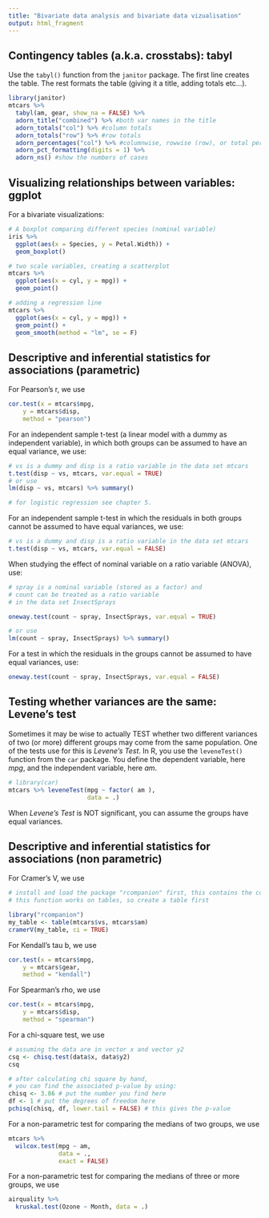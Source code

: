 ```yaml
---
title: "Bivariate data analysis and bivariate data vizualisation"
output: html_fragment
---
```


## Contingency tables (a.k.a. crosstabs): tabyl

Use the `tabyl()` function from the `janitor` package. The first line creates the table. The rest formats the table (giving it a title, adding totals etc...).

```r

library(janitor)
mtcars %>% 
  tabyl(am, gear, show_na = FALSE) %>% 
  adorn_title("combined") %>% #both var names in the title
  adorn_totals("col") %>% #column totals
  adorn_totals("row") %>% #row totals
  adorn_percentages("col") %>% #columnwise, rowwise (row), or total percentages (all)
  adorn_pct_formatting(digits = 1) %>%
  adorn_ns() #show the numbers of cases

```


## Visualizing relationships between variables: ggplot

For a bivariate visualizations:

```r

# A boxplot comparing different species (nominal variable)
iris %>% 
  ggplot(aes(x = Species, y = Petal.Width)) +
  geom_boxplot()

# two scale variables, creating a scatterplot
mtcars %>% 
  ggplot(aes(x = cyl, y = mpg)) + 
  geom_point()

# adding a regression line
mtcars %>% 
  ggplot(aes(x = cyl, y = mpg)) + 
  geom_point() +
  geom_smooth(method = "lm", se = F)

``` 

  
## Descriptive and inferential statistics for associations (parametric)

For Pearson's r, we use 

```r

cor.test(x = mtcars$mpg, 
    y = mtcars$disp,
    method = "pearson")

```
  
For an independent sample t-test (a linear model with a dummy as independent variable), in which both groups can be assumed to have an equal variance, we use: 

```r

# vs is a dummy and disp is a ratio variable in the data set mtcars
t.test(disp ~ vs, mtcars, var.equal = TRUE) 
# or use
lm(disp ~ vs, mtcars) %>% summary()

# for logistic regression see chapter 5.

```

For an independent sample t-test in which the residuals in both groups cannot be assumed to have equal variances, we use: 

```r

# vs is a dummy and disp is a ratio variable in the data set mtcars
t.test(disp ~ vs, mtcars, var.equal = FALSE) 

```

When studying the effect of nominal variable on a ratio variable (ANOVA), use: 

```r
# spray is a nominal variable (stored as a factor) and 
# count can be treated as a ratio variable 
# in the data set InsectSprays

oneway.test(count ~ spray, InsectSprays, var.equal = TRUE)

# or use
lm(count ~ spray, InsectSprays) %>% summary()

```

For a test in which the residuals in the groups cannot be assumed to have equal variances, use: 

```r

oneway.test(count ~ spray, InsectSprays, var.equal = FALSE)

```

## Testing whether variances are the same: Levene's test 

Sometimes it may be wise to actually TEST whether two different variances of two (or more) different groups may come from the same population. One of the tests use for this is  *Levene's Test*. In R, you use the `leveneTest()` function from the `car` package. You define the dependent variable, here *mpg*, and the independent variable, here *am*.

```r

# library(car)
mtcars %>% leveneTest(mpg ~ factor( am ), 
                      data = .)
```

When *Levene's Test* is NOT significant, you can assume the groups have equal variances.
  
    
## Descriptive and inferential statistics for associations (non parametric)

For Cramer's V, we use
  
```r

# install and load the package "rcompanion" first, this contains the command cramerV.
# this function works on tables, so create a table first

library("rcompanion")
my_table <- table(mtcars$vs, mtcars$am)
cramerV(my_table, ci = TRUE)
```

For Kendall's tau b, we use 

```r

cor.test(x = mtcars$mpg, 
    y = mtcars$gear,
    method = "kendall")
```

For Spearman's rho, we use 

```r

cor.test(x = mtcars$mpg, 
    y = mtcars$disp,
    method = "spearman")

```

For a chi-square test, we use 

```r

# assuming the data are in vector x and vector y2
csq <- chisq.test(data$x, data$y2)
csq

# after calculating chi square by hand, 
# you can find the associated p-value by using:
chisq <- 3.86 # put the number you find here
df <- 1 # put the degrees of freedom here
pchisq(chisq, df, lower.tail = FALSE) # this gives the p-value

```

For a non-parametric test for comparing the medians of two groups, we use

```r

mtcars %>% 
  wilcox.test(mpg ~ am, 
              data = .,
              exact = FALSE)
```


For a non-parametric test for comparing the medians of three or more groups, we use

```r

airquality %>% 
  kruskal.test(Ozone ~ Month, data = .)

```
